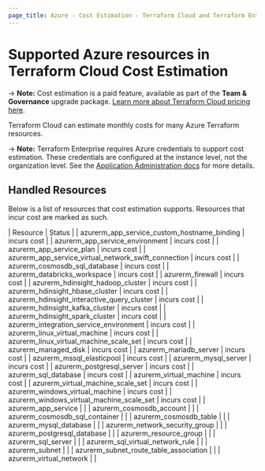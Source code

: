 ```yaml
---
page_title: Azure - Cost Estimation - Terraform Cloud and Terraform Enterprise
---
```


# Supported Azure resources in Terraform Cloud Cost Estimation

-> **Note:** Cost estimation is a paid feature, available as part of the **Team & Governance** upgrade package. [Learn more about Terraform Cloud pricing here](https://www.hashicorp.com/products/terraform/pricing).

Terraform Cloud can estimate monthly costs for many Azure Terraform resources.

-> **Note:** Terraform Enterprise requires Azure credentials to support cost estimation. These credentials are configured at the instance level, not the organization level. See the [Application Administration docs](/enterprise/admin/application/integration) for more details.

## Handled Resources

Below is a list of resources that cost estimation supports. Resources that incur cost are marked as such.

| Resource | Status |
| azurerm_app_service_custom_hostname_binding | incurs cost |
| azurerm_app_service_environment | incurs cost |
| azurerm_app_service_plan | incurs cost |
| azurerm_app_service_virtual_network_swift_connection | incurs cost |
| azurerm_cosmosdb_sql_database | incurs cost |
| azurerm_databricks_workspace | incurs cost |
| azurerm_firewall | incurs cost |
| azurerm_hdinsight_hadoop_cluster | incurs cost |
| azurerm_hdinsight_hbase_cluster | incurs cost |
| azurerm_hdinsight_interactive_query_cluster | incurs cost |
| azurerm_hdinsight_kafka_cluster | incurs cost |
| azurerm_hdinsight_spark_cluster | incurs cost |
| azurerm_integration_service_environment | incurs cost |
| azurerm_linux_virtual_machine | incurs cost |
| azurerm_linux_virtual_machine_scale_set | incurs cost |
| azurerm_managed_disk | incurs cost |
| azurerm_mariadb_server | incurs cost |
| azurerm_mssql_elasticpool | incurs cost |
| azurerm_mysql_server | incurs cost |
| azurerm_postgresql_server | incurs cost |
| azurerm_sql_database | incurs cost |
| azurerm_virtual_machine | incurs cost |
| azurerm_virtual_machine_scale_set | incurs cost |
| azurerm_windows_virtual_machine | incurs cost |
| azurerm_windows_virtual_machine_scale_set | incurs cost |
| azurerm_app_service | |
| azurerm_cosmosdb_account | |
| azurerm_cosmosdb_sql_container | |
| azurerm_cosmosdb_table | |
| azurerm_mysql_database | |
| azurerm_network_security_group | |
| azurerm_postgresql_database | |
| azurerm_resource_group | |
| azurerm_sql_server | |
| azurerm_sql_virtual_network_rule | |
| azurerm_subnet | |
| azurerm_subnet_route_table_association | |
| azurerm_virtual_network | |
